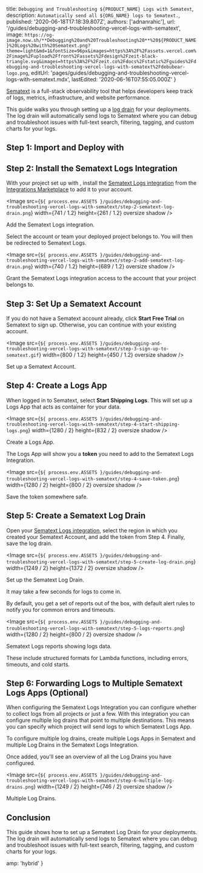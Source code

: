 
  title: `Debugging and Troubleshooting ${PRODUCT_NAME} Logs with Sematext`,
  description: `Automatically send all ${ORG_NAME} logs to Sematext.`,
  published: '2020-06-18T17:18:39.807Z',
  authors: ['adnanrahic'],
  url: '/guides/debugging-and-troubleshooting-vercel-logs-with-sematext',
  image: `https://og-image.now.sh/**Debugging%20and%20Troubleshooting%20**%20${PRODUCT_NAME}%20Logs%20with%20Sematext.png?theme=light&md=1&fontSize=96px&images=https%3A%2F%2Fassets.vercel.com%2Fimage%2Fupload%2Ffront%2Fassets%2Fdesign%2Fzeit-black-triangle.svg&images=https%3A%2F%2Fzeit.co%2Fdocs%2Fstatic%2Fguides%2Fdebugging-and-troubleshooting-vercel-logs-with-sematext%2Fdebubear-logo.png`,
  editUrl:
    'pages/guides/debugging-and-troubleshooting-vercel-logs-with-sematext.mdx',
  lastEdited: '2020-06-16T07:55:05.000Z'
}

[Sematext](https://sematext.com/) is a full-stack observability tool that helps developers keep track of logs, metrics, infrastructure, and website performance.

This guide walks you through setting up a [log drain](/blog/log-drains) for your <OrgName /> deployments. The log drain will automatically send logs to Sematext where you can debug and troubleshoot issues with full-text search, filtering, tagging, and custom charts for your <OrgName /> logs.

## Step 1: Import and Deploy with <NameWrapper name={PRODUCT_NAME} />

<DeploySection meta={meta} />

## Step 2: Install the Sematext Logs <NameWrapper name={ORG_NAME} /> Integration

With your project set up with <OrgName />, install the [Sematext Logs integration](/integrations/sematext-log-drain) from the [<OrgName /> Integrations Marketplace](/integrations) to add it to your account.

<Image
  src={`${
    process.env.ASSETS
  }/guides/debugging-and-troubleshooting-vercel-logs-with-sematext/step-2-sematext-log-drain.png`}
  width={741 / 1.2}
  height={261 / 1.2}
  oversize
  shadow
/>
<Caption>
  Add the Sematext Logs integration.
</Caption>

Select the account or team your deployed project belongs to. You will then be redirected to Sematext Logs.

<Image
  src={`${
    process.env.ASSETS
  }/guides/debugging-and-troubleshooting-vercel-logs-with-sematext/step-2-add-sematext-log-drain.png`}
  width={740 / 1.2}
  height={689 / 1.2}
  oversize
  shadow
/>
<Caption>
  Grant the Sematext Logs integration access to the account that your
  project belongs to.
</Caption>

## Step 3: Set Up a Sematext Account

If you do not have a Sematext account already, click **Start Free Trial** on Sematext to sign up. Otherwise, you can continue with your existing account.

<Image
  src={`${
    process.env.ASSETS
  }/guides/debugging-and-troubleshooting-vercel-logs-with-sematext/step-3-sign-up-to-sematext.gif`}
  width={800 / 1.2}
  height={450 / 1.2}
  oversize
  shadow
/>
<Caption>Set up a Sematext Account.</Caption>

## Step 4: Create a Logs App

When logged in to Sematext, select **Start Shipping Logs**. This will set up a Logs App that acts as container for your data.

<Image
  src={`${
    process.env.ASSETS
  }/guides/debugging-and-troubleshooting-vercel-logs-with-sematext/step-4-start-shipping-logs.png`}
  width={1280 / 2}
  height={832 / 2}
  oversize
  shadow
/>
<Caption>Create a Logs App.</Caption>

The Logs App will show you a **token** you need to add to the Sematext Logs <NameWrapper name={ORG_NAME} /> Integration.

<Image
  src={`${
    process.env.ASSETS
  }/guides/debugging-and-troubleshooting-vercel-logs-with-sematext/step-4-save-token.png`}
  width={1280 / 2}
  height={800 / 2}
  oversize
  shadow
/>
<Caption>Save the token somewhere safe.</Caption>

## Step 5: Create a Sematext Log Drain

Open your [Sematext Logs integration](/integrations/sematext-log-drain), select the region in which you created your Sematext Account, and add the token from Step 4. Finally, save the log drain.

<Image
  src={`${
    process.env.ASSETS
  }/guides/debugging-and-troubleshooting-vercel-logs-with-sematext/step-5-create-log-drain.png`}
  width={1249 / 2}
  height={1372 / 2}
  oversize
  shadow
/>
<Caption>Set up the Sematext Log Drain.</Caption>

<Note>It may take a few seconds for logs to come in.</Note>

By default, you get a set of reports out of the box, with default alert rules to notify you for common errors and timeouts.

<Image
  src={`${
    process.env.ASSETS
  }/guides/debugging-and-troubleshooting-vercel-logs-with-sematext/step-5-logs-reports.png`}
  width={1280 / 2}
  height={800 / 2}
  oversize
  shadow
/>
<Caption>Sematext Logs reports showing logs data.</Caption>

These include structured formats for Lambda functions, including errors, timeouts, and cold starts.

## Step 6: Forwarding <NameWrapper name={ORG_NAME} /> Logs to Multiple Sematext Logs Apps (Optional)

When configuring the Sematext Logs <NameWrapper name={ORG_NAME} /> Integration you can configure whether to collect logs from all projects or just a few. With this integration you can configure multiple log drains that point to multiple destinations. This means you can specify which project will send logs to which Sematext Logs App.

To configure multiple log drains, create multiple Logs Apps in Sematext and multiple Log Drains in the Sematext Logs <NameWrapper name={ORG_NAME} /> Integration.

Once added, you'll see an overview of all the Log Drains you have configured.

<Image
  src={`${
    process.env.ASSETS
  }/guides/debugging-and-troubleshooting-vercel-logs-with-sematext/step-6-multiple-log-drains.png`}
  width={1249 / 2}
  height={746 / 2}
  oversize
  shadow
/>
<Caption>Multiple Log Drains.</Caption>

## Conclusion

This guide shows how to set up a Sematext Log Drain for your <OrgName /> deployments. The log drain will automatically send logs to Sematext where you can debug and troubleshoot issues with full-text search, filtering, tagging, and custom charts for your <OrgName /> logs.


  amp: 'hybrid'
}
